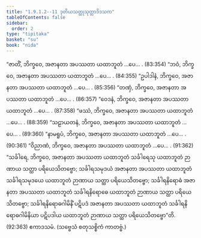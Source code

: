 ```yaml
---
title: "1.9.1.2--11 ဒုတိယသတ္ထုသုတ္တာဒိဒသက"
tableOfContents: false
sidebar:
  order: 2
type: "tipitaka"
basket: "su"
book: "nida"
---
```



<DynamicBreadcrumb />

<Paragraph number="573" type="center" book="nida">
“ဇာတိံ, ဘိက္ခဝေ, အဇာနတာ အပဿတာ ယထာဘူတံ …ပေ… . (83:<Emphasis>354</Emphasis>)
</Paragraph>

<Paragraph number="574" type="center" book="nida">
“ဘဝံ, ဘိက္ခဝေ, အဇာနတာ အပဿတာ ယထာဘူတံ …ပေ… . (84:<Emphasis>355</Emphasis>)
</Paragraph>

<Paragraph number="575" type="center" book="nida">
“ဥပါဒါနံ, ဘိက္ခဝေ, အဇာနတာ အပဿတာ ယထာဘူတံ …ပေ… . (85:<Emphasis>356</Emphasis>)
</Paragraph>

<Paragraph number="576" type="center" book="nida">
“တဏှံ, ဘိက္ခဝေ, အဇာနတာ အပဿတာ ယထာဘူတံ …ပေ… . (86:<Emphasis>357</Emphasis>)
</Paragraph>

<Paragraph number="577" type="center" book="nida">
“ဝေဒနံ, ဘိက္ခဝေ, အဇာနတာ အပဿတာ ယထာဘူတံ …ပေ… . (87:<Emphasis>358</Emphasis>)
</Paragraph>

<Paragraph number="578" type="center" book="nida">
“ဖဿံ, ဘိက္ခဝေ, အဇာနတာ အပဿတာ ယထာဘူတံ …ပေ… . (88:<Emphasis>359</Emphasis>)
</Paragraph>

<Paragraph number="579" type="center" book="nida">
“သဠာယတနံ, ဘိက္ခဝေ, အဇာနတာ အပဿတာ ယထာဘူတံ …ပေ… . (89:<Emphasis>360</Emphasis>)
</Paragraph>

<Paragraph number="580" type="center" book="nida">
“နာမရူပံ, ဘိက္ခဝေ, အဇာနတာ အပဿတာ ယထာဘူတံ …ပေ… . (90:<Emphasis>361</Emphasis>)
</Paragraph>

<Paragraph number="581" type="center" book="nida">
“ဝိညာဏံ, ဘိက္ခဝေ, အဇာနတာ အပဿတာ ယထာဘူတံ …ပေ… . (91:<Emphasis>362</Emphasis>)
</Paragraph>

<Paragraph number="582" book="nida">
“သင်္ခါရေ, ဘိက္ခဝေ, အဇာနတာ အပဿတာ ယထာဘူတံ သင်္ခါရေသု ယထာဘူတံ ဉာဏာယ သတ္ထာ ပရိယေသိတဗ္ဗော; သင်္ခါရသမုဒယံ အဇာနတာ အပဿတာ ယထာဘူတံ သင်္ခါရသမုဒယေ ယထာဘူတံ ဉာဏာယ သတ္ထာ ပရိယေသိတဗ္ဗော; သင်္ခါရနိရောဓံ အဇာနတာ အပဿတာ ယထာဘူတံ သင်္ခါရနိရောဓေ ယထာဘူတံ ဉာဏာယ သတ္ထာ ပရိယေသိတဗ္ဗော; သင်္ခါရနိရောဓဂါမိနိံ ပဋိပဒံ အဇာနတာ အပဿတာ ယထာဘူတံ သင်္ခါရနိရောဓဂါမိနိယာ ပဋိပဒါယ ယထာဘူတံ ဉာဏာယ သတ္ထာ ပရိယေသိတဗ္ဗော”တိ. (92:<Emphasis>363</Emphasis>)

</Paragraph>

<Paragraph number="583" type="center" book="nida">
ဧကာဒသမံ.



</Paragraph>

<Paragraph number="584" type="center" book="nida">
(သဗ္ဗေသံ စတုသစ္စိကံ ကာတဗ္ဗံ.)
</Paragraph>